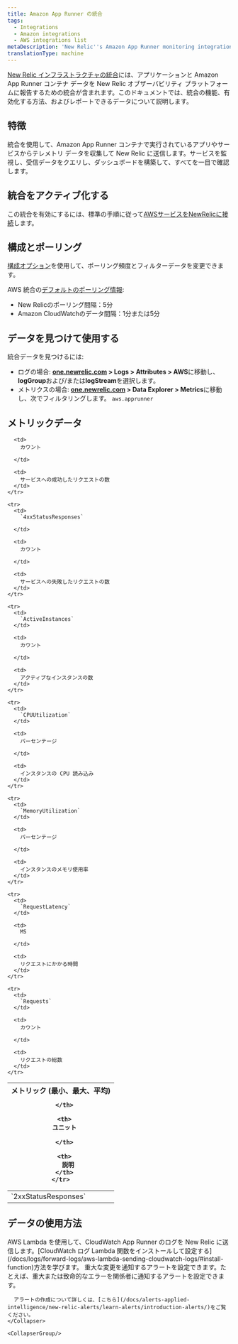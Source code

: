 ```yaml
---
title: Amazon App Runner の統合
tags:
  - Integrations
  - Amazon integrations
  - AWS integrations list
metaDescription: 'New Relic''s Amazon App Runner monitoring integration: what data it reports, and how to enable it.'
translationType: machine
---
```


[New Relic インフラストラクチャの統合](/docs/infrastructure/integrations-getting-started/getting-started/introduction-infrastructure-integrations)には、アプリケーションと Amazon App Runner コンテナ データを New Relic オブザーバビリティ プラットフォームに報告するための統合が含まれます。このドキュメントでは、統合の機能、有効化する方法、およびレポートできるデータについて説明します。

## 特徴

統合を使用して、Amazon App Runner コンテナで実行されているアプリやサービスからテレメトリ データを収集して New Relic に送信します。サービスを監視し、受信データをクエリし、ダッシュボードを構築して、すべてを一目で確認します。

## 統合をアクティブ化する

この統合を有効にするには、標準の手順に従って[AWSサービスをNewRelicに接続](/docs/infrastructure/infrastructure-integrations/getting-started/connect-aws-integrations-infrastructure)します。

## 構成とポーリング

[構成オプション](/docs/integrations/new-relic-integrations/getting-started/configure-polling-frequency-data-collection-cloud-integrations)を使用して、ポーリング頻度とフィルターデータを変更できます。

AWS 統合の[デフォルトのポーリング情報](/docs/infrastructure/amazon-integrations/aws-integrations-list/aws-polling-intervals-infrastructure-integrations):

* New Relicのポーリング間隔：5分
* Amazon CloudWatchのデータ間隔：1分または5分

## データを見つけて使用する

統合データを見つけるには:

* ログの場合: **[one.newrelic.com](https://one.newrelic.com) > Logs > Attributes > AWS**に移動し、 **logGroup**および/または**logStream**を選択します。
* メトリクスの場合: **[one.newrelic.com](https://one.newrelic.com) > Data Explorer > Metrics**に移動し、次でフィルタリングします。 `aws.apprunner`

## メトリックデータ

<table>
  <thead>
    <tr>
      <th style={{ width: "200px" }}>
        メトリック (最小、最大、平均)  

      </th>

      <th>
        ユニット  

      </th>

      <th>
        説明
      </th>
    </tr>
  </thead>

  <tbody>
    <tr>
      <td>
        `2xxStatusResponses`
      </td>

      <td>
        カウント  

      </td>

      <td>
        サービスへの成功したリクエストの数
      </td>
    </tr>

    <tr>
      <td>
        `4xxStatusResponses`  

      </td>

      <td>
        カウント  

      </td>

      <td>
        サービスへの失敗したリクエストの数
      </td>
    </tr>

    <tr>
      <td>
        `ActiveInstances`
      </td>

      <td>
        カウント  

      </td>

      <td>
        アクティブなインスタンスの数
      </td>
    </tr>

    <tr>
      <td>
        `CPUUtilization`
      </td>

      <td>
        パーセンテージ  

      </td>

      <td>
        インスタンスの CPU 読み込み
      </td>
    </tr>

    <tr>
      <td>
        `MemoryUtilization`
      </td>

      <td>
        パーセンテージ  

      </td>

      <td>
        インスタンスのメモリ使用率
      </td>
    </tr>

    <tr>
      <td>
        `RequestLatency`
      </td>

      <td>
        MS  

      </td>

      <td>
        リクエストにかかる時間
      </td>
    </tr>

    <tr>
      <td>
        `Requests`
      </td>

      <td>
        カウント  

      </td>

      <td>
        リクエストの総数
      </td>
    </tr>
  </tbody>
</table>

## データの使用方法

<CollapserGroup>
  <Collapser
    className="freq-link"
    id="logs"
    title="アクセスログ"
  >
    AWS Lambda を使用して、CloudWatch App Runner のログを New Relic に送信します。[CloudWatch ログ Lambda 関数をインストールして設定する](/docs/logs/forward-logs/aws-lambda-sending-cloudwatch-logs/#install-function)方法を学びます。
  </Collapser>

  <CollapserGroup>
    <Collapser
      className="freq-link"
      id="alerts"
      title="アラートの作成"
    >
      重大な変更を通知するアラートを設定できます。たとえば、重大または致命的なエラーを関係者に通知するアラートを設定できます。

      アラートの作成について詳しくは、[こちら](/docs/alerts-applied-intelligence/new-relic-alerts/learn-alerts/introduction-alerts/)をご覧ください。
    </Collapser>

    <CollapserGroup/>
  </CollapserGroup>
</CollapserGroup>